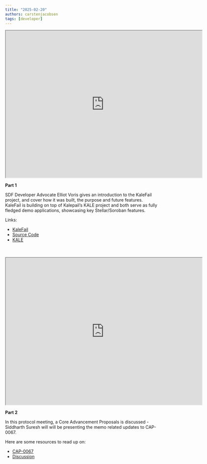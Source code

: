 ```yaml
---
title: "2025-02-20"
authors: carstenjacobsen
tags: [developer]
---
```


<iframe
  src="https://www.youtube.com/embed/2XVt87tG5LI?si=2AogqvUfziciTnhs"
  width="640"
  height="480"
  allow="autoplay"
></iframe>

**Part 1**

SDF Developer Advocate Elliot Voris gives an introduction to the KaleFail project, and cover how it was built, the purpose and future features. KaleFail is building on top of Kalepail’s KALE project and both serve as fully fledged demo applications, showcasing key Stellar/Soroban features. 

Links:

- [KaleFail](https://kalefail.elliotfriend.com)
- [Source Code](https://github.com/elliotfriend/project-kalefail)
- [KALE](https://kalepail.com/kale) 

<br />
<br />
<iframe
  src="https://www.youtube.com/embed/hDIP22z6nq4?si=iqxzlSV8pz00ckhv"
  width="640"
  height="480"
  allow="autoplay"
></iframe>

**Part 2**

In this protocol meeting, a Core Advancement Proposals is discussed - Siddharth Suresh will will be presenting the memo related updates to CAP-0067.

Here are some resources to read up on:

- [CAP-0067](https://github.com/stellar/stellar-protocol/blob/master/core/cap-0067.md)
- [Discussion](https://github.com/stellar/stellar-protocol/discussions/1553)
